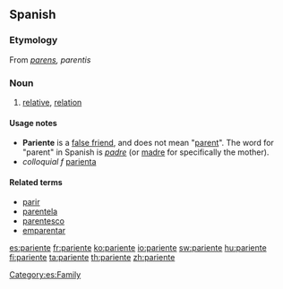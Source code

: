 ==Spanish==

===Etymology===
From {{etyl|la|es}} ''[[parens]], parentis''

===Noun===
{{es-noun-mf}}

# [[relative]], [[relation]]

====Usage notes====
* '''Pariente''' is a [[false friend]], and does not mean "[[parent]]".  The word for "parent" in Spanish is ''[[padre#Spanish|padre]]'' (or [[madre#Spanish|madre]] for specifically the mother).
* ''colloquial f'' [[parienta]]

====Related terms====
* [[parir]]
* [[parentela]]
* [[parentesco]]
* [[emparentar]]

[[Category:es:Family]]

[[es:pariente]]
[[fr:pariente]]
[[ko:pariente]]
[[io:pariente]]
[[sw:pariente]]
[[hu:pariente]]
[[fi:pariente]]
[[ta:pariente]]
[[th:pariente]]
[[zh:pariente]]